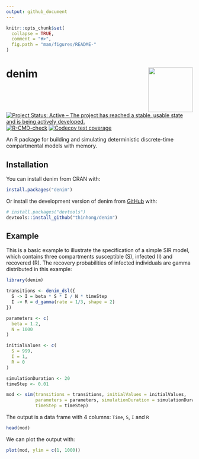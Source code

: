 ```yaml
---
output: github_document
---
```


<!-- README.md is generated from README.Rmd. Please edit that file -->

```r
knitr::opts_chunk$set(
  collapse = TRUE,
  comment = "#>",
  fig.path = "man/figures/README-"
)
```

# denim <img src="man/figures/logo.svg" align="right" width="120" />

<!-- badges: start -->
[![Project Status: Active – The project has reached a stable, usable state and is being actively developed.](https://www.repostatus.org/badges/latest/active.svg)](https://www.repostatus.org/#active)
[![R-CMD-check](https://github.com/thinhong/denim/actions/workflows/R-CMD-check.yaml/badge.svg)](https://github.com/thinhong/denim/actions/workflows/R-CMD-check.yaml)
[![Codecov test coverage](https://codecov.io/gh/thinhong/denim/branch/master/graph/badge.svg)](https://app.codecov.io/gh/thinhong/denim?branch=master)
<!-- badges: end -->

An R package for building and simulating deterministic discrete-time compartmental models with memory.

## Installation

You can install denim from CRAN with:

``` r
install.packages("denim")
```

Or install the development version of denim from [GitHub](https://github.com/) with:

``` r
# install.packages("devtools")
devtools::install_github("thinhong/denim")
```

## Example

This is a basic example to illustrate the specification of a simple SIR model, which contains three compartments susceptible (S), infected (I) and recovered (R). The recovery probabilities of infected individuals are gamma distributed in this example:

```r
library(denim)

transitions <- denim_dsl({
  S -> I = beta * S * I / N * timeStep
  I -> R = d_gamma(rate = 1/3, shape = 2)
})

parameters <- c(
  beta = 1.2,
  N = 1000
)

initialValues <- c(
  S = 999, 
  I = 1, 
  R = 0
)

simulationDuration <- 20
timeStep <- 0.01

mod <- sim(transitions = transitions, initialValues = initialValues, 
           parameters = parameters, simulationDuration = simulationDuration, 
           timeStep = timeStep)
```

The output is a data frame with 4 columns: `Time`, `S`, `I` and `R`

```r
head(mod)
```

We can plot the output with:

```r
plot(mod, ylim = c(1, 1000))
```
